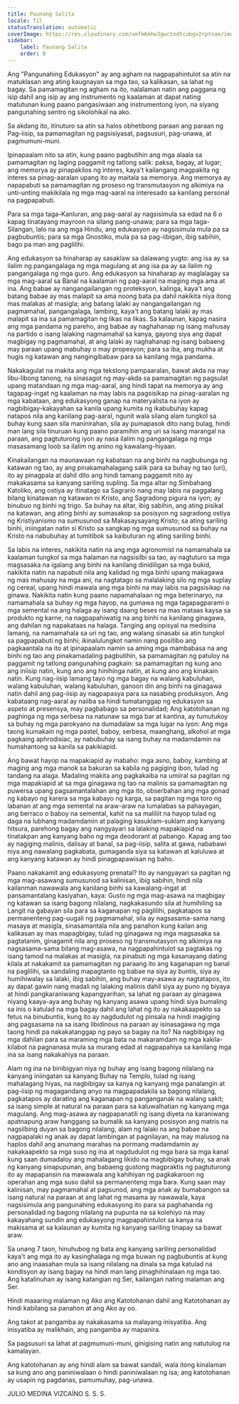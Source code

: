 ```yaml
---
title: Paunang Salita
locale: fil
statusTranslation: automatic
coverImage: https://res.cloudinary.com/xmfm6mhw3gwctndtcubgx2rptnae/image/upload/v1740337243/small_cover_educacion_fundamental_a051170f1c.webp
sidebar:
    label: Paunang Salita
    order: 0
---
```

Ang "Pangunahing Edukasyon" ay ang agham na nagpapahintulot sa atin na matuklasan ang ating kaugnayan sa mga tao, sa kalikasan, sa lahat ng bagay. Sa pamamagitan ng agham na ito, nalalaman natin ang paggana ng isip dahil ang isip ay ang instrumento ng kaalaman at dapat nating matutunan kung paano pangasiwaan ang instrumentong iyon, na siyang pangunahing sentro ng sikolohikal na ako.

Sa akdang ito, itinuturo sa atin sa halos obhetibong paraan ang paraan ng Pag-iisip, sa pamamagitan ng pagsisiyasat, pagsusuri, pag-unawa, at pagmumuni-muni.

Ipinapaalam nito sa atin, kung paano pagbutihin ang mga alaala sa pamamagitan ng laging paggamit ng tatlong salik: paksa, bagay, at lugar; ang memorya ay pinapakilos ng interes, kaya't kailangang magpakita ng interes sa pinag-aaralan upang ito ay maitala sa memorya. Ang memorya ay napapabuti sa pamamagitan ng proseso ng transmutasyon ng alkimiya na unti-unting makikilala ng mga mag-aaral na interesado sa kanilang personal na pagpapabuti.

Para sa mga taga-Kanluran, ang pag-aaral ay nagsisimula sa edad na 6 o kapag tinatayang mayroon na silang pang-unawa; para sa mga taga-Silangan, lalo na ang mga Hindu, ang edukasyon ay nagsisimula mula pa sa pagbubuntis; para sa mga Gnostiko, mula pa sa pag-iibigan, ibig sabihin, bago pa man ang paglilihi.

Ang edukasyon sa hinaharap ay sasaklaw sa dalawang yugto: ang isa ay sa ilalim ng pangangalaga ng mga magulang at ang isa pa ay sa ilalim ng pangangalaga ng mga guro. Ang edukasyon sa hinaharap ay maglalagay sa mga mag-aaral sa Banal na kaalaman ng pag-aaral na maging mga ama at ina. Ang babae ay nangangailangan ng proteksyon, kalinga, kaya't ang batang babae ay mas malapit sa ama noong bata pa dahil nakikita niya itong mas malakas at masigla; ang batang lalaki ay nangangailangan ng pagmamahal, pangangalaga, lambing, kaya't ang batang lalaki ay mas malapit sa ina sa pamamagitan ng likas na likas. Sa kalaunan, kapag nasira ang mga pandama ng pareho, ang babae ay naghahanap ng isang mahusay na partido o isang lalaking nagmamahal sa kanya, gayong siya ang dapat magbigay ng pagmamahal, at ang lalaki ay naghahanap ng isang babaeng may paraan upang mabuhay o may propesyon; para sa iba, ang mukha at hugis ng katawan ang nangingibabaw para sa kanilang mga pandama.

Nakakagulat na makita ang mga tekstong pampaaralan, bawat akda na may libu-libong tanong, na sinasagot ng may-akda sa pamamagitan ng pagsulat upang matandaan ng mga mag-aaral, ang hindi tapat na memorya ay ang tagapag-ingat ng kaalaman na may labis na pagsisikap na pinag-aaralan ng mga kabataan, ang edukasyong ganap na materyalista na iyon ay nagbibigay-kakayahan sa kanila upang kumita ng ikabubuhay kapag natapos nila ang kanilang pag-aaral, ngunit wala silang alam tungkol sa buhay kung saan sila maninirahan, sila ay pumapasok dito nang bulag, hindi man lang sila tinuruan kung paano paramihin ang uri sa isang marangal na paraan, ang pagtuturong iyon ay nasa ilalim ng pangangalaga ng mga masasamang loob sa ilalim ng anino ng kawalang-hiyaan.

Kinakailangan na maunawaan ng kabataan na ang binhi na nagbubunga ng katawan ng tao, ay ang pinakamahalagang salik para sa buhay ng tao (uri), ito ay pinagpala at dahil dito ang hindi tamang paggamit nito ay makakasama sa kanyang sariling supling. Sa mga altar ng Simbahang Katoliko, ang ostiya ay itinatago sa Sagrario nang may labis na paggalang bilang kinatawan ng katawan ni Kristo, ang Sagradong pigura na iyon; ay binubuo ng binhi ng trigo. Sa buhay na altar, ibig sabihin, ang ating pisikal na katawan, ang ating binhi ay sumasakop sa posisyon ng sagradong ostiya ng Kristiyanismo na sumusunod sa Makasaysayang Kristo; sa ating sariling binhi, iniingatan natin si Kristo sa sangkap ng mga sumusunod sa buhay na Kristo na nabubuhay at tumitibok sa kaibuturan ng ating sariling binhi.

Sa labis na interes, nakikita natin na ang mga agronomist na namamahala sa kaalaman tungkol sa mga halaman na nagsisilbi sa tao, ay nagtuturo sa mga magsasaka na igalang ang binhi na kanilang dinidiligan sa mga bukid, nakikita natin na napabuti nila ang kalidad ng mga binhi upang makagawa ng mas mahusay na mga ani, na nagtatago sa malalaking silo ng mga suplay ng cereal, upang hindi mawala ang mga binhi na may labis na pagsisikap na ginawa. Nakikita natin kung paano napamahalaan ng mga beterinaryo, na namamahala sa buhay ng mga hayop, na gumawa ng mga tagapagparami o mga semental na ang halaga ay isang daang beses na mas mataas kaysa sa produkto ng karne, na nagpapahiwatig na ang binhi na kanilang ginagawa, ang dahilan ng napakataas na halaga. Tanging ang opisyal na medisina lamang, na namamahala sa uri ng tao, ang walang sinasabi sa atin tungkol sa pagpapabuti ng binhi; ikinalulungkot namin nang positibo ang pagkaantala na ito at ipinapaalam namin sa aming mga mambabasa na ang binhi ng tao ang pinakamadaling pagbutihin, sa pamamagitan ng patuloy na paggamit ng tatlong pangunahing pagkain: sa pamamagitan ng kung ano ang iniisip natin, kung ano ang hinihinga natin, at kung ano ang kinakain natin. Kung nag-iisip lamang tayo ng mga bagay na walang kabuluhan, walang kabuluhan, walang kabuluhan, ganoon din ang binhi na ginagawa natin dahil ang pag-iisip ay nagpapasya para sa nasabing produksyon. Ang kabataang nag-aaral ay naiiba sa hindi tumatanggap ng edukasyon sa aspeto at presensya, may pagbabago sa personalidad; Ang katotohanan ng paghinga ng mga serbesa na natunaw sa mga bar at kantina, ay tumutukoy sa buhay ng mga parokyano na dumadalaw sa mga lugar na iyon: Ang mga taong kumakain ng mga pastel, baboy, serbesa, maanghang, alkohol at mga pagkaing aphrodisiac, ay nabubuhay sa isang buhay na madamdamin na humahantong sa kanila sa pakikiapid.

Ang bawat hayop na mapakiapid ay mabaho: mga asno, baboy, kambing at maging ang mga manok sa bakuran sa kabila ng pagiging ibon, tulad ng tandang na alaga. Madaling makita ang pagkakaiba na umiiral sa pagitan ng mga mapakiapid at sa mga ginagawa ng tao na malinis sa pamamagitan ng puwersa upang pagsamantalahan ang mga ito, obserbahan ang mga gonad ng kabayo ng karera sa mga kabayo ng karga, sa pagitan ng mga toro ng labanan at ang mga semental na araw-araw na lumalabas sa pahayagan, ang berraco o baboy na semental, kahit na sa maliliit na hayop tulad ng daga na lubhang madamdamin at palaging kasuklam-suklam ang kanyang hitsura, parehong bagay ang nangyayari sa lalaking mapakiapid na tinatakpan ang kanyang baho ng mga deodorant at pabango. Kapag ang tao ay nagiging malinis, dalisay at banal, sa pag-iisip, salita at gawa, nababawi niya ang nawalang pagkabata, gumaganda siya sa katawan at kaluluwa at ang kanyang katawan ay hindi pinagpapawisan ng baho.

Paano nakakamit ang edukasyong prenatal? Ito ay nangyayari sa pagitan ng mga mag-asawang sumusunod sa kalinisan, ibig sabihin, hindi nila kailanman nawawala ang kanilang binhi sa kawalang-ingat at pansamantalang kasiyahan, kaya: Gusto ng mga mag-asawa na magbigay ng katawan sa isang bagong nilalang, nagkakasundo sila at humihiling sa Langit na gabayan sila para sa kaganapan ng paglilihi, pagkatapos sa permanenteng pag-uugali ng pagmamahal, sila ay nagsasama-sama nang masaya at masigla, sinasamantala nila ang panahon kung kailan ang kalikasan ay mas mapagbigay, tulad ng ginagawa ng mga magsasaka sa pagtatanim, ginagamit nila ang proseso ng transmutasyon ng alkimiya na nagsasama-sama bilang mag-asawa, na nagpapahintulot sa pagtakas ng isang tamod na malakas at masigla, na pinabuti ng mga kasanayang dating kilala at nakakamit sa pamamagitan ng paraang ito ang kaganapan ng banal na paglilihi, sa sandaling mapagtanto ng babae na siya ay buntis, siya ay humihiwalay sa lalaki, ibig sabihin, ang buhay may-asawa ay nagtatapos, ito ay dapat gawin nang madali ng lalaking malinis dahil siya ay puno ng biyaya at hindi pangkaraniwang kapangyarihan, sa lahat ng paraan ay ginagawa niyang kaaya-aya ang buhay ng kanyang asawa upang hindi siya bumaling sa inis o katulad na mga bagay dahil ang lahat ng ito ay nakakaapekto sa fetus na binubuntis, kung ito ay nagdudulot ng pinsala na hindi magiging ang pagsasama na sa isang libidinous na paraan ay isinasagawa ng mga taong hindi pa nakakatanggap ng payo sa bagay na ito? Na nagbibigay ng mga dahilan para sa maraming mga bata na makaramdam ng mga kakila-kilabot na pagnanasa mula sa murang edad at nagpapahiya sa kanilang mga ina sa isang nakakahiya na paraan.

Alam ng ina na binibigyan niya ng buhay ang isang bagong nilalang na kanyang iniingatan sa kanyang Buhay na Templo, tulad ng isang mahalagang hiyas, na nagbibigay sa kanya ng kanyang mga panalangin at pag-iisip ng magagandang anyo na magpapadakila sa bagong nilalang, pagkatapos ay darating ang kaganapan ng panganganak na walang sakit; sa isang simple at natural na paraan para sa kaluwalhatian ng kanyang mga magulang. Ang mag-asawa ay nagpapanatili ng isang diyeta na karaniwang apatnapung araw hanggang sa bumalik sa kanyang posisyon ang matris na nagsilbing duyan sa bagong nilalang, alam ng lalaki na ang babae na nagpapalaki ng anak ay dapat lambingan at pagnilayan, na may malusog na haplos dahil ang anumang marahas na pormang madamdamin ay nakakaapekto sa mga suso ng ina at nagdudulot ng mga bara sa mga kanal kung saan dumadaloy ang mahalagang likido na magbibigay buhay, sa anak ng kanyang sinapupunan, ang babaeng gustong magpraktis ng pagtuturong ito ay mapapansin na mawawala ang kahihiyan ng pagkakaroon ng operahan ang mga suso dahil sa permanenteng mga bara. Kung saan may kalinisan, may pagmamahal at pagsunod, ang mga anak ay bumabangon sa isang natural na paraan at ang lahat ng masama ay nawawala, kaya nagsisimula ang pangunahing edukasyong ito para sa paghahanda ng personalidad ng bagong nilalang na pupunta na sa kolehiyo na may kakayahang sundin ang edukasyong magpapahintulot sa kanya na makisama at sa kalaunan ay kumita ng kanyang sariling tinapay sa bawat araw.

Sa unang 7 taon, hinuhubog ng bata ang kanyang sariling personalidad kaya't ang mga ito ay kasinghalaga ng mga buwan ng pagbubuntis at kung ano ang inaasahan mula sa isang nilalang na dinala sa mga katulad na kondisyon ay isang bagay na hindi man lang pinaghihinalaan ng mga tao. Ang katalinuhan ay isang katangian ng Ser, kailangan nating malaman ang Ser.

Hindi maaaring malaman ng Ako ang Katotohanan dahil ang Katotohanan ay hindi kabilang sa panahon at ang Ako ay oo.

Ang takot at pangamba ay nakakasama sa malayang inisyatiba. Ang inisyatiba ay malikhain, ang pangamba ay mapanira.

Sa pagsusuri sa lahat at pagmumuni-muni, ginigising natin ang natutulog na kamalayan.

Ang katotohanan ay ang hindi alam sa bawat sandali, wala itong kinalaman sa kung ano ang paniniwalaan o hindi paniniwalaan ng isa; ang katotohanan ay usapin ng pagdanas, pamumuhay, pag-unawa.

JULIO MEDINA VIZCAÍNO
S. S. S.

